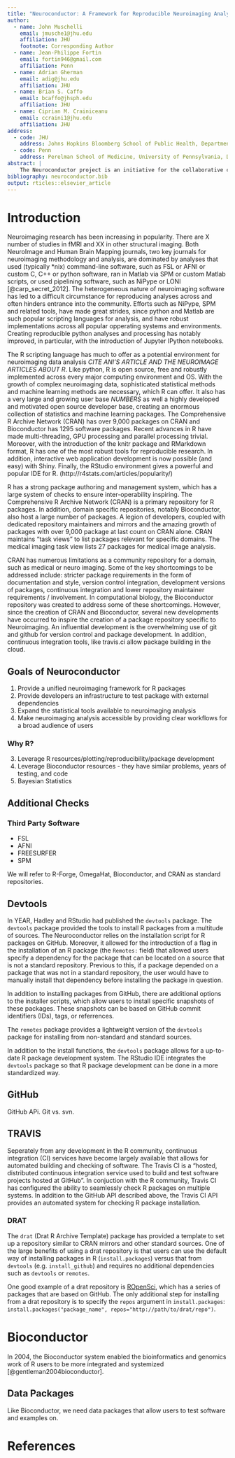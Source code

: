 ```yaml
---
title: "Neuroconductor: A Framework for Reproducible Neuroimaging Analysis in R"
author:
  - name: John Muschelli
    email: jmusche1@jhu.edu
    affiliation: JHU
    footnote: Corresponding Author
  - name: Jean-Philippe Fortin
    email: fortin946@gmail.com
    affiliation: Penn    
  - name: Adrian Gherman
    email: adig@jhu.edu
    affiliation: JHU
  - name: Brian S. Caffo
    email: bcaffo@jhsph.edu
    affiliation: JHU
  - name: Ciprian M. Crainiceanu
    email: ccraini1@jhu.edu 
    affiliation: JHU
address:
  - code: JHU
    address: Johns Hopkins Bloomberg School of Public Health, Department of Biostatistics, 615 N Wolfe St, Baltimore, MD, 21205
  - code: Penn
    address: Perelman School of Medicine, University of Pennsylvania, Department of Biostatistics and Epidemiology, 423 Guardian Drive, Philadelphia, PA 19104
abstract: |
    The Neuroconductor project is an initiative for the collaborative creation of extensible software for computational imaging analysis, with a focus on neuroimaging. The goals of the project include: integrate fast and collaborative development of tested software, increasing reproducibility in analyses of imaging data, and promoting the achievement of remote reproducibility of research results. We describe details of our goals, identify the current implementation and current challenges, and provide examples of existing software and how they would integrate into the Neuroconductor system.
bibliography: neuroconductor.bib
output: rticles::elsevier_article
---
```



# Introduction

Neuroimaging research has been increasing in popularity.  There are X
number of studies in fMRI and XX in other structural imaging.  Both
NeuroImage and Human Brain Mapping journals, two key journals for
neuroimaging methodology and analysis, are dominated by analyses that
used (typically *nix) command-line software, such as FSL or AFNI or
custom C, C++ or python software, ran in Matlab via SPM or custom
Matlab scripts, or used pipelining software, such as NiPype or
LONI [@carp_secret_2012]. The heterogeneous nature of neuroimaging software has led to a
difficult circumstance for reproducing analyses across and often
hinders entrance into the community. Efforts such as NiPype, SPM and
related tools, have made great strides, since python and Matlab are
such popular scripting languages for analysis, and have robust
implementations across all popular opperating systems and
environments.  Creating reproducible python analyses and processing
has notably improved, in particular,
with the introduction of Jupyter IPython notebooks. 


The R scripting language has much to offer as a potential environment
for neuroimaging data analysis *CITE ANI'S ARTICLE AND THE NEUROIMAGE
ARTICLES ABOUT R*. Like python, R is open source, free and robustly
implemented across every major computing environment and OS.  With the growth of complex neuroimaging data, sophisticated statistical methods and machine learning methods are necessary, which R can offer.  It also
has a very large and growing user base *NUMBERS* as well a highly
developed and motivated open source developer base, creating an
enormous collection of statistics and machine learning packages.  The Comprehensive R Archive Network (CRAN) has over 9,000 packages on CRAN and Bioconductor has 1295 software packages.
Recent advances in R have made multi-threading, GPU processing and
parallel processing trivial. Moreover, with the introduction of the knitr package and RMarkdown format, R has one of the
most robust tools for reproducible research. In addition, interactive
web application development is now possible (and easy) with Shiny. Finally,
the RStudio environment gives a powerful and popular IDE for R. (http://r4stats.com/articles/popularity/)

R has a strong package authoring and management system, which has a
large system of checks to ensure inter-operability inspiring. The
Comprehensive R Archive Network (CRAN) is a primary repository for R
packages. In addition, domain specific repositories, notably
Bioconductor, also host a large number of packages. A legion of
developers, coupled with dedicated repository maintainers and mirrors
and the amazing growth of packages with over 9,000 package at last
count on CRAN alone. CRAN maintains "task views" to list packages
relevant for specific domains. The medical imaging task view lists
27 packages for medical image analysis. 

CRAN has numerous limitations as a community repository for a domain,
such as medical or neuro imaging.  Some of the key shortcomings to be
addressed include: stricter package requirements in the form of
documentation and style, version control integration, development
versions of packages, continuous integration and lower repository
maintainer requirements / involvement.  In computational biology, the
Bioconductor repository was created to address some of these
shortcomings. However, since the creation of CRAN and Bioconductor, 
several new developments have occurred to inspire the creation of 
a package repository specific to Neuroimaging. An influential
development is the overwhelming use of git and github for version
control and package development. In addition, continuous integration
tools, like travis.ci allow package building in the cloud. 


## Goals of Neuroconductor

1.  Provide a unified neuroimaging framework for R packages
2.  Provide developers an infrastructure to test package with external dependencies
3.  Expand the statistical tools available to neuroimaging analysis
4.  Make neuroimaging analysis accessible by providing clear workflows for a broad audience of users


### Why R?
3.  Leverage R resources/plotting/reproducibility/package development 
4.  Leverage Bioconductor resources - they have similar problems, years of testing, and code
5.  Bayesian Statistics 

## Additional Checks


### Third Party Software

- FSL
- AFNI
- FREESURFER
- SPM


We will refer to R-Forge, OmegaHat, Bioconductor, and CRAN as standard repositories.

## Devtools

In YEAR, Hadley and RStudio had published the `devtools` package.  The `devtools` package provided the tools to install R packages from a multitude of sources.  The Neuroconductor relies on the installation script for R packages on GitHub.  Moreover, it allowed for the introduction of a flag in the installation of an R package (the `Remotes:` field) that allowed users specify a dependency for the package that can be located on a source that is not a standard repository.  Previous to this, if a package depended on a package that was not in a standard repository, the user would have to manually install that dependency before installing the package in question.

In addition to installing packages from GitHub, there are additional options to the installer scripts, which allow users to install specific snapshots of these packages.  These snapshots can be based on GitHub commit identifiers (IDs), tags, or referrences.  

The `remotes` package provides a lightweight version of the `devtools` package for installing from non-standard and standard sources.
 
In addition to the install functions, the `devtools` package allows for a up-to-date R package development system.  The RStudio IDE integrates the `devtools` package so that R package development can be done in a more standardized way. 
 
## GitHub
GitHub APi.  Git vs. svn.  

## TRAVIS

Seperately from any development in the R community, continuous integration (CI) 
services have become largely available that allows for automated building and checking 
of software.  The Travis CI is a "hosted, distributed continuous integration service used to build and test software projects hosted at GitHub".  In conjuction with the R community, Travis CI has configured the ability to seamlessly check R packages on multiple systems.  In addition to the GitHub API described above, the Travis CI API provides an automated system for checking R package installation.  


 
### DRAT

The `drat` (Drat R Archive Template) package has provided a template to set up a repository similar to CRAN mirrors and other standard sources.  One of the large benefits of using a drat repository is that users can use the default way of installing packages in R (`install.packages`) versus that from `devtools` (e.g. `install_github`) and requires no additional dependencies such as `devtools` or `remotes`.

One good example of a drat repository is [ROpenSci](https://ropensci.org/), which has a series of packages that are based on GitHub.  The only additional step for installing from a drat repository is to specify the `repos` argument in `install.packages`:  `install.packages("package_name", repos="http://path/to/drat/repo")`.  


# Bioconductor

In 2004, the Bioconductor system enabled the bioinformatics and genomics work of R users to be more integrated and systemized [@gentleman2004bioconductor].

## Data Packages
Like Bioconductor, we need data packages that allow users to test software and examples on.


# References {#references .unnumbered}

